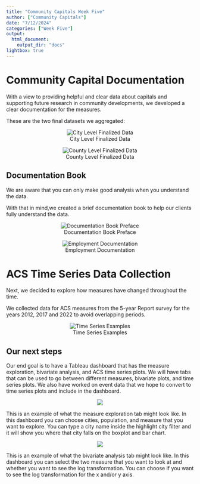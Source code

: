 ```yaml
---
title: "Community Capitals Week Five"
author: ["Community Capitals"]
date: "7/12/2024"
categories: ["Week Five"]
output:
  html_document:
    output_dir: "docs"
lightbox: true
---
```


# Community Capital Documentation
With a view to providing helpful and clear data about capitals and supporting future research in community developments, we developed a clear documentation for the measures.

These are the two final datasets we aggregated:

::: {style="text-align: center;"}
![City Level Finalized Data](imgs/city-level.png)

![County Level Finalized Data](imgs/county-level.png)
:::

## Documentation Book
We are aware that you can only make good analysis when you understand the data.

With that in mind,we created a brief documentation book to help our clients fully understand the data.

::: {style="text-align: center;"}
![Documentation Book Preface](imgs/book-preface.png)

![Employment Documentation](imgs/employment-docs.png)
:::

# ACS Time Series Data Collection
Next, we decided to explore how measures have changed throughout the time.

We collected data for ACS measures from the 5-year Report survey for the years 2012, 2017 and 2022 to avoid overlapping periods.

::: {style="text-align: center;"}
![Time Series Examples](imgs/time-series.png)
:::

## Our next steps
Our end goal is to have a Tableau dashboard that has the measure exploration, bivariate analysis, and ACS time series plots. We will have tabs that can be used to go between different measures, bivariate plots, and time series plots. We also have worked on event data that we hope to convert to time series plots and include in the dashboard.

::: {style="text-align: center;"}
![](imgs/Measure_dashboard.png)
:::
This is an example of what the measure exploration tab might look like. In this dashboard you can choose cities, population, and measure that you want to explore. You can type a city name inside the highlight city filter and it will show you where that city falls on the boxplot and bar chart.


::: {style="text-align: center;"}
![](imgs/bivariate_dashboard.png)
:::
This is an example of what the bivariate analysis tab might look like. In this dashboard you can select the two measure that you want to look at and whether you want to see the log transformation. You can choose if you want to see the log transformation for the x and/or y axis.
